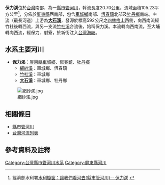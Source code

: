 {{Infobox River
  | river_name      = 保力溪
  | other_name      = 
  | image_name      = 保力溪.jpg
  | image_size      = 
  | caption         = 流經恆春鎮保力村的保力溪。
  | origin          = [[四林格山|四林格山]]
  | mouth           = 新街
  | progression     = [[臺灣海峽|臺灣海峽]]
  | basin_countries = 
  | location        = [[屏東縣|屏東縣]]
  | length          = {{convert|20.70|km|mi|0}}
  | elevation       = {{convert|592|m|0}}
  | mouth_elevation = 
  | discharge       = 
  | watershed       = {{convert|105.23|km2|sqmi|0}}
}}

'''保力溪'''位於[[台灣|台灣]]南部，為一[[縣市管河川|縣市管河川]]，幹流長度20.70公里，流域面積105.23平方公里<ref>經濟部水利署[http://www.wra.gov.tw/ct.asp?xItem=20069&CtNode=4391 水利櫥窗：讓我們看河去(縣市管河川)-- 保力溪] {{Wayback|url=http://www.wra.gov.tw/ct.asp?xItem=20069&CtNode=4391 |date=20080331074633 }}</ref>，分佈於[[屏東縣|屏東縣]]西南部，包含[[車城鄉_(台灣)|車城鄉]]南部、[[恆春鎮|恆春鎮]]北部及[[牡丹鄉|牡丹鄉]]南端。主流（最長河道）上游為'''[[大石溪|大石溪]]'''，發源於標高592公尺之[[四林格山|四林格山]]西側，向西南流經竹社後轉西流，與另一支流[[竹社溪|竹社溪]]合流後，始稱保力溪。本流轉向西南流，至大埔轉向西流，經保力、射寮，於新街注入[[台灣海峽|台灣海峽]]。

==水系主要河川== 
*'''保力溪'''：[[屏東縣|屏東縣]][[車城鄉_(台灣)|車城鄉]]、[[恆春鎮|恆春鎮]]、[[牡丹鄉|牡丹鄉]]
**[[網紗溪|網紗溪]]：車城鄉、恆春鎮
**[[竹社溪|竹社溪]]：車城鄉
**'''[[大石溪|大石溪]]'''：車城鄉、牡丹鄉
[[File:網紗溪.jpg|thumb]]
==相關條目==
*[[縣市管河川|縣市管河川]]
*[[台灣河流列表|台灣河流列表]]

==參考資料及註釋==
{{Reflist}}

{{台灣河流|南}}
[[Category:台灣縣市管河川水系|Category:台灣縣市管河川水系]]
[[Category:屏東縣河川|Category:屏東縣河川]]